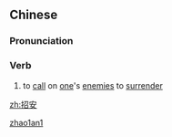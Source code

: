 ==Chinese==
{{zh-forms}}

===Pronunciation===
{{zh-pron
|m=zhāo'ān
|cat=v
}}

===Verb===
{{zh-verb}}

# {{lb|zh|literary}} to [[call]] on [[one]]'s [[enemies]] to [[surrender]]

[[Category:Mandarin literary terms|zhao1an1]]

[[zh:招安]]